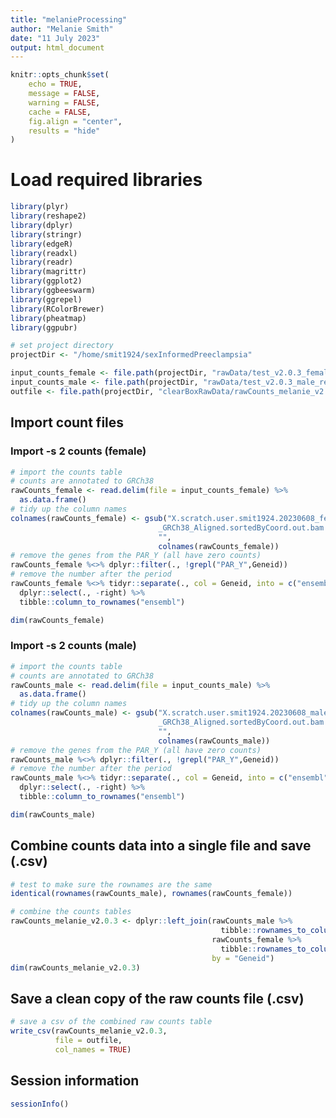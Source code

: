 ```yaml
---
title: "melanieProcessing"
author: "Melanie Smith"
date: "11 July 2023"
output: html_document
---
```


```r
knitr::opts_chunk$set(
    echo = TRUE,
    message = FALSE,
    warning = FALSE,
    cache = FALSE,
    fig.align = "center",
    results = "hide"
)

```

# Load required libraries

```r

library(plyr)
library(reshape2)
library(dplyr)
library(stringr)
library(edgeR)
library(readxl)
library(readr)
library(magrittr)
library(ggplot2)
library(ggbeeswarm)
library(ggrepel)
library(RColorBrewer)
library(pheatmap)
library(ggpubr)

# set project directory
projectDir <- "/home/smit1924/sexInformedPreeclampsia"

input_counts_female <- file.path(projectDir, "rawData/test_v2.0.3_female_readCounts.txt")
input_counts_male <- file.path(projectDir, "rawData/test_v2.0.3_male_readCounts.txt")
outfile <- file.path(projectDir, "clearBoxRawData/rawCounts_melanie_v2.0.3.csv")

```

## Import count files
### Import -s 2 counts (female)

```r

# import the counts table
# counts are annotated to GRCh38
rawCounts_female <- read.delim(file = input_counts_female) %>%
  as.data.frame()
# tidy up the column names
colnames(rawCounts_female) <- gsub("X.scratch.user.smit1924.20230608_female_grch38.aligned_data.|
                                 _GRCh38_Aligned.sortedByCoord.out.bam|_T.*|_",
                                 "",
                                 colnames(rawCounts_female))
# remove the genes from the PAR_Y (all have zero counts)
rawCounts_female %<>% dplyr::filter(., !grepl("PAR_Y",Geneid))
# remove the number after the period
rawCounts_female %<>% tidyr::separate(., col = Geneid, into = c("ensembl", "right")) %>%
  dplyr::select(., -right) %>%
  tibble::column_to_rownames("ensembl")

dim(rawCounts_female)

```
### Import -s 2 counts (male)

```r

# import the counts table
# counts are annotated to GRCh38
rawCounts_male <- read.delim(file = input_counts_male) %>%
  as.data.frame()
# tidy up the column names
colnames(rawCounts_male) <- gsub("X.scratch.user.smit1924.20230608_male_grch38.aligned_data.|
                                 _GRCh38_Aligned.sortedByCoord.out.bam|_T.*|_",
                                 "",
                                 colnames(rawCounts_male))
# remove the genes from the PAR_Y (all have zero counts)
rawCounts_male %<>% dplyr::filter(., !grepl("PAR_Y",Geneid))
# remove the number after the period
rawCounts_male %<>% tidyr::separate(., col = Geneid, into = c("ensembl", "right")) %>%
  dplyr::select(., -right) %>%
  tibble::column_to_rownames("ensembl")

dim(rawCounts_male)

```

## Combine counts data into a single file and save (.csv)

```r

# test to make sure the rownames are the same
identical(rownames(rawCounts_male), rownames(rawCounts_female))

# combine the counts tables
rawCounts_melanie_v2.0.3 <- dplyr::left_join(rawCounts_male %>%
                                               tibble::rownames_to_column("Geneid"),
                                             rawCounts_female %>%
                                               tibble::rownames_to_column("Geneid"),
                                             by = "Geneid")
dim(rawCounts_melanie_v2.0.3)

```

## Save a clean copy of the raw counts file (.csv)

```r

# save a csv of the combined raw counts table
write_csv(rawCounts_melanie_v2.0.3,
          file = outfile,
          col_names = TRUE)

```

## Session information

```r

sessionInfo()

```
